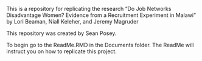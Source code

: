 This is a repository for replicating the research "Do Job Networks Disadvantage Women? Evidence from a Recruitment Experiment in Malawi"
by Lori Beaman, Niall Keleher, and Jeremy Magruder

This repository was created by Sean Posey.

To begin go to the ReadMe.RMD in the Documents folder. The ReadMe will instruct you on how to replicate this project.